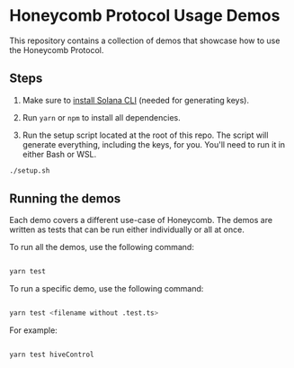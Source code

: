# Honeycomb Protocol Usage Demos

This repository contains a collection of demos that showcase how to use the Honeycomb Protocol. 

## Steps

1. Make sure to [install Solana CLI](https://docs.solanalabs.com/cli/install) (needed for generating keys).

2. Run `yarn` or `npm` to install all dependencies.

3. Run the setup script located at the root of this repo. The script will generate everything, including the keys, for you. You'll need to run it in either Bash or WSL.

```bash
./setup.sh
```

## Running the demos

Each demo covers a different use-case of Honeycomb. The demos are written as tests that can be run either individually or all at once.

To run all the demos, use the following command:

```bash

yarn test

```

To run a specific demo, use the following command:

```bash

yarn test <filename without .test.ts>

```

For example:

```bash

yarn test hiveControl

```